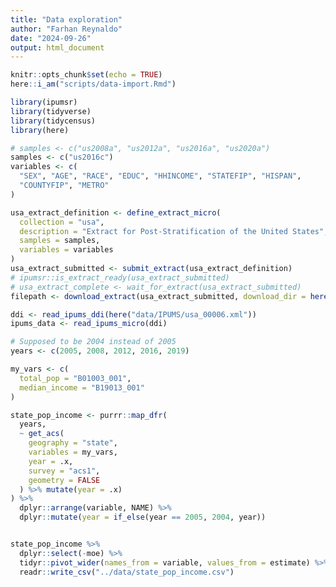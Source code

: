 ```yaml
---
title: "Data exploration"
author: "Farhan Reynaldo"
date: "2024-09-26"
output: html_document
---
```


```r
knitr::opts_chunk$set(echo = TRUE)
here::i_am("scripts/data-import.Rmd")
```

```r
library(ipumsr)
library(tidyverse)
library(tidycensus)
library(here)
```


```r
# samples <- c("us2008a", "us2012a", "us2016a", "us2020a")
samples <- c("us2016c")
variables <- c(
  "SEX", "AGE", "RACE", "EDUC", "HHINCOME", "STATEFIP", "HISPAN",
  "COUNTYFIP", "METRO"
)

usa_extract_definition <- define_extract_micro(
  collection = "usa",
  description = "Extract for Post-Stratification of the United States",
  samples = samples,
  variables = variables
)
usa_extract_submitted <- submit_extract(usa_extract_definition)
# ipumsr::is_extract_ready(usa_extract_submitted)
# usa_extract_complete <- wait_for_extract(usa_extract_submitted)
filepath <- download_extract(usa_extract_submitted, download_dir = here("data/IPUMS/"))

ddi <- read_ipums_ddi(here("data/IPUMS/usa_00006.xml"))
ipums_data <- read_ipums_micro(ddi)
```

```r
# Supposed to be 2004 instead of 2005
years <- c(2005, 2008, 2012, 2016, 2019)

my_vars <- c(
  total_pop = "B01003_001",
  median_income = "B19013_001"
)

state_pop_income <- purrr::map_dfr(
  years,
  ~ get_acs(
    geography = "state",
    variables = my_vars,
    year = .x,
    survey = "acs1",
    geometry = FALSE
  ) %>% mutate(year = .x)
) %>%
  dplyr::arrange(variable, NAME) %>%
  dplyr::mutate(year = if_else(year == 2005, 2004, year))


state_pop_income %>%
  dplyr::select(-moe) %>%
  tidyr::pivot_wider(names_from = variable, values_from = estimate) %>%
  readr::write_csv("../data/state_pop_income.csv")
```
